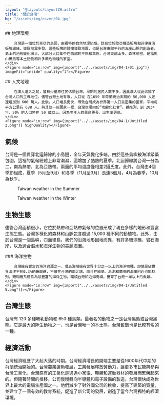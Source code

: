 ```yaml
---
layout: "@layouts/LayoutZH.astro"
title: "關於台灣"
bg: "/assets/img/cover/04.jpg"
---
```


<Row>
    <div>
        ## 地理環境

        台灣是一個位於東亞的島國，由獨特的自然地理組成。該島位於歐亞構造板塊和菲律賓海板塊邊緣，導致地震多發。這些板塊的碰撞導致地震，也是台灣東部平行的五座山脈的創造者。島上的地形變化很大，大部分人口集中在西部的平原和草原。台灣東部山多，森林茂密，是福馬山黑熊等本土動物和許多瀕危物種的家園。
    </div>
    <Figure mode="in:row" img={import("../../assets/img/04-1/01.jpg")} imageFit="inside" quality="1"></Figure>
</Row>


<Row>
    <div>
        ## 人文地理

        在漢人遷入之前，曾有少量原住民佔領台灣。早期的居民人數不多，因此漢人從此佔據了台灣人口的主導地位。儘管台灣土地有限，人口從 在1650 年荷蘭統治末期的 50,000 人迅速增加到 600 萬人。此後，人口增長更快，導致台灣成為世界第一人口最密集的國家，平均每平方公里有 688 人。與其他一些國家一樣，台灣也傾向於“老齡化社會”。據推測，到 2034 年，50% 的人口將在 50 歲以上，因為老年人的壽命更長，出生率更低。
    </div>
    <Figure mode="in:row" img={import("../../assets/img/04-1/Untitled 2.png")} highQuality></Figure>
</Row>

## 氣候

台灣是一個貫穿北迴歸線的小島鏈，全年天氣變化多端。由於這些島嶼被海洋緊緊包圍，這裡的氣候總體上非常潮濕，這增加了酷熱的夏季。北迴歸線將台灣一分為二，南為熱帶，北為亞熱帶。兩面的平均溫度僅相差2攝氏度。此外，台灣由4個季節組成，夏季（5月至9月）和冬季（11月至3月）長達5個月，4月為春季，10月為秋季。

<Row>
    <Figure mode="in:row" img={import("../../assets/img/04-1/Untitled 3.png")} imageFit="inside">Taiwan weather in the Summer</Figure>
    <Figure mode="in:row" img={import("../../assets/img/04-1/Untitled 4.png")} imageFit="inside">Taiwan weather in the Winter</Figure>
</Row>

## 生物生態

儘管台灣面積很小，它位於熱帶和亞熱帶氣候的位置形成了現在多樣的地形和豐富生態生態。台灣多樣化的森林和山脈包含超過 15,000 種不同的動植物。此外，由於台灣是一個島嶼，四面環島，我們的沿海地形因地而異，有許多珊瑚礁、岩石海岸，以及適合潛水和海洋生物的美麗海灘。

<Row>
    <div>
        ### 海洋生物

        台灣擁有豐富的海洋資源之一，環島海域擁有世界十分之一以上的海洋物種。即使是佔世界海洋不到0.3%的珊瑚礁，不僅在台灣的南北端，而且在綠島、澎湖和蘭嶼的海岸附近也能找到。珊瑚礁系統作為最豐富的海洋生物，環繞台灣和近海島嶼，養育了台灣一半以上的魚類。
    </div>
    <Figure mode="in:row" img={import("../../assets/img/04-1/Untitled 5.png")}></Figure>
</Row>

## 台灣生態

台灣有 120 多種哺乳動物和 650 種鳥類。最著名的動物之一是台灣黑熊或台灣黑熊。它是最大的陸生動物之一，也是台灣唯一的本土熊。台灣藍鵲也是比較有名的一種。

<Row>
    <Figure mode="in:row" img={import("../../assets/img/04-1/Untitled 6.png")}></Figure>
    <Figure mode="in:row" img={import("../../assets/img/04-1/Untitled 7.png")}></Figure>
</Row>

## 經濟活動

台灣經濟經歷了大起大落的時期。台灣經濟增長的開端主要是從1600年代中期的荷蘭統治開始的。台灣農業蓬勃發展，工業發展釋放勞動力，讓更多市民能夠參與台灣工業化。台灣原有的工業化是通過小家電、鞋類和運動器材的發展而繁榮起來的。但隨著時間的推移，公司慢慢轉向半導體和電子設備的製造。台灣很快成為世界上最大的電腦生產國之一。他們減少了對外國公司的稅收，提高了建築的質量，並建立了一個有效的教育系統，促進了新公司的發展，創造了當今台灣獨特的經濟環境。
